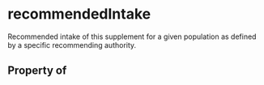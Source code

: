 # recommendedIntake

Recommended intake of this supplement for a given population as defined by a specific recommending authority.

## Property of



